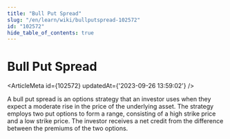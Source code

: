 ```yaml
---
title: "Bull Put Spread"
slug: "/en/learn/wiki/bullputspread-102572"
id: "102572"
hide_table_of_contents: true
---
```



# Bull Put Spread

<ArticleMeta id={102572} updatedAt={'2023-09-26 13:59:02'} />
<div className='border-solid border-b border-t-0 my-4 border-[var(--ifm-color-gray-300)]' />

A bull put spread is an options strategy that an investor uses when they expect a moderate rise in the price of the underlying asset. The strategy employs two put options to form a range, consisting of a high strike price and a low strike price. The investor receives a net credit from the difference between the premiums of the two options.

